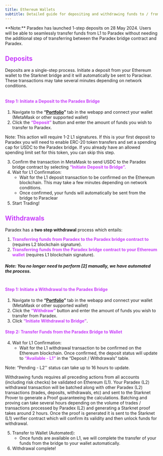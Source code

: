 ```yaml
---
title: Ethereum Wallets
subtitle: Detailed guide for depositing and withdrawing funds to / from Paradex
---
```


<Info>
**Note:** Paradex has launched 1-step deposits on 28 May 2024. Users will be able to seamlessly transfer funds from L1 to Paradex without needing the additional step of transferring between the Paradex bridge contract and Paradex.
</Info>

## <span style="color:#c83efb;">Deposits</span>

Deposits are a single-step process. Initiate a deposit from your Ethereum wallet to the Starknet bridge and it will automatically be sent to Paraclear. These transactions may take several minutes depending on network conditions.

<img src="../../../assets/Paradex-Deposit-Flow.png" alt=""/>

#### <span style="color:#c83efb;">**Step 1: Initiate a Deposit to the Paradex Bridge**</span>

1. Navigate to the **“**[**Portfolio**](https://app.paradex.trade/portfolio)**”** tab in the webapp and connect your wallet (MetaMask or other supported wallet)
2. Click the <span style="color:#c83efb;">**“Deposit”**</span> button and enter the amount of funds you wish to transfer to Paradex.

<Info>
Note: This action will require 1-2 L1 signatures. If this is your first deposit to Paradex you will need to enable ERC-20 token transfers and set a spending cap for USDC to the Paradex bridge. If you already have an allowed spending limit set for this token, you can skip this step.
</Info>

3. Confirm the transaction in MetaMask to send USDC to the Paradex bridge contract by selecting <span style="color:#c83efb;">**“Initiate Deposit to Bridge”.**</span>
4. Wait for L1 Confirmation:
   * Wait for the L1 deposit transaction to be confirmed on the Ethereum blockchain. This may take a few minutes depending on network conditions.
   * Once confirmed, your funds will automatically be sent from the bridge to Paraclear
5. Start Trading!

## <span style="color:#c83efb;">Withdrawals</span>

Paradex has a **two step withdrawal** process which entails:

1. <span style="color:#c83efb;">**Transferring funds from Paradex to the Paradex bridge contract to**</span> (requires L2 blockchain signature).
2. <span style="color:#c83efb;">**Transferring funds from the Paradex bridge contract to your Ethereum wallet**</span> (requires L1 blockchain signature).

##### Note: You no longer need to perform [2] manually, we have automated the process.

<img src="../../../assets/Paradex-withdraw-Flow.png" alt=""/>

#### <span style="color:#c83efb;">**Step 1: Initiate a Withdrawal to the Paradex Bridge**</span>

1. Navigate to the **“**[**Portfolio**](https://app.paradex.trade/portfolio)**”** tab in the webapp and connect your wallet (MetaMask or other supported wallet)
2. Click the <span style="color:#c83efb;">**“Withdraw”**</span> button and enter the amount of funds you wish to transfer from Paradex.
3. Click <span style="color:#c83efb;">**“Initiate Withdrawal to Bridge”**</span>.

#### <span style="color:#c83efb;">**Step 2: Transfer Funds from the Paradex Bridge to Wallet**</span>

4. Wait for L1 Confirmation:
   * Wait for the L1 withdrawal transaction to be confirmed on the Ethereum blockchain. Once confirmed, the deposit status will update to <span style="color:#c83efb;">**“Available - L1”**</span> in the “Deposit / Withdrawals” table.

<Info>
Note: “Pending - L2'' status can take up to 16 hours to update.

Withdrawing funds requires all preceding actions from all accounts (including risk checks) be validated on Ethereum (L1). Your Paradex (L2) withdrawal transaction will be batched along with other Paradex (L2) transactions (trades, deposits, withdrawals, etc) and sent to the Starknet Prover to generate a Proof guaranteeing the calculations. Batching and proving can take several hours depending on the volume of trades / transactions processed by Paradex (L2) and generating a Starknet proof takes around 2 hours. Once the proof is generated it is sent to the Starknet (L1) verifier contract which will confirm its validity and then unlock funds for withdrawal.
</Info>

5. Transfer to Wallet (Automated):
   * Once funds are available on L1, we will complete the transfer of your funds from the bridge to your wallet automatically.
6. Withdrawal complete!
